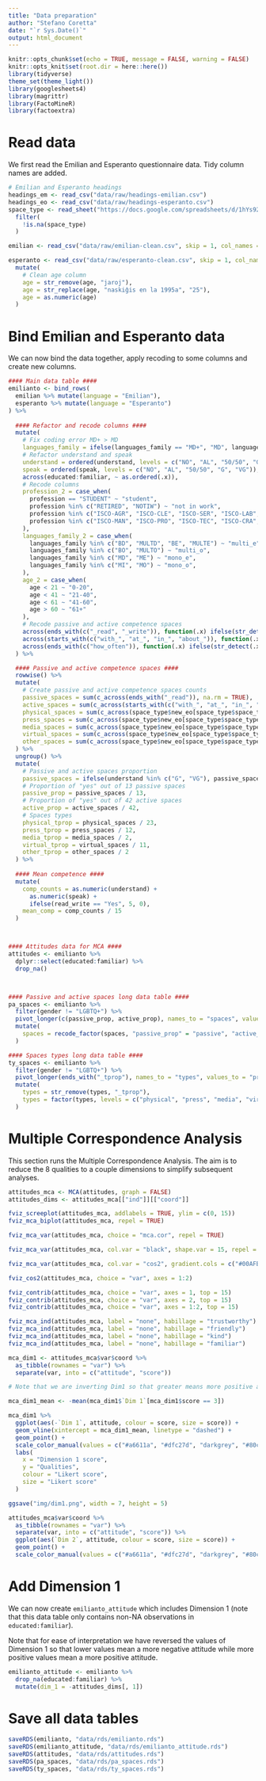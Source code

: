```yaml
---
title: "Data preparation"
author: "Stefano Coretta"
date: "`r Sys.Date()`"
output: html_document
---
```


```r
knitr::opts_chunk$set(echo = TRUE, message = FALSE, warning = FALSE)
knitr::opts_knit$set(root.dir = here::here())
library(tidyverse)
theme_set(theme_light())
library(googlesheets4)
library(magrittr)
library(FactoMineR)
library(factoextra)
```

# Read data

We first read the Emilian and Esperanto questionnaire data. Tidy column names are added.

```r
# Emilian and Esperanto headings
headings_em <- read_csv("data/raw/headings-emilian.csv")
headings_eo <- read_csv("data/raw/headings-esperanto.csv")
space_type <- read_sheet("https://docs.google.com/spreadsheets/d/1hYs92kMU34zPi2Ibfj9PmqjtsnGJqvqQOeplZVg0JGQ/edit?usp=sharing", 3) %>%
  filter(
    !is.na(space_type)
  )

emilian <- read_csv("data/raw/emilian-clean.csv", skip = 1, col_names = headings_em$new, na = c("", "NA", "na"))

esperanto <- read_csv("data/raw/esperanto-clean.csv", skip = 1, col_names = headings_eo$new, na = c("", "NA", "na")) %>%
  mutate(
    # Clean age column
    age = str_remove(age, "jaroj"),
    age = str_replace(age, "naskiĝis en la 1995a", "25"),
    age = as.numeric(age)
  )
```

# Bind Emilian and Esperanto data

We can now bind the data together, apply recoding to some columns and create new columns.

```r
#### Main data table ####
emilianto <- bind_rows(
  emilian %>% mutate(language = "Emilian"),
  esperanto %>% mutate(language = "Esperanto")
) %>%
  
  #### Refactor and recode columns ####
  mutate(
    # Fix coding error MD+ > MD
    languages_family = ifelse(languages_family == "MD+", "MD", languages_family),
    # Refactor understand and speak
    understand = ordered(understand, levels = c("NO", "AL", "50/50", "G", "VG")),
    speak = ordered(speak, levels = c("NO", "AL", "50/50", "G", "VG")),
    across(educated:familiar, ~ as.ordered(.x)),
    # Recode columns
    profession_2 = case_when(
      profession == "STUDENT" ~ "student",
      profession %in% c("RETIRED", "NOTIW") ~ "not in work",
      profession %in% c("ISCO-AGR", "ISCO-CLE", "ISCO-SER", "ISCO-LAB", "ISCO-ELE") ~ "unskilled",
      profession %in% c("ISCO-MAN", "ISCO-PRO", "ISCO-TEC", "ISCO-CRA", "ISCO-ARM") ~ "skilled"
    ),
    languages_family_2 = case_when(
      languages_family %in% c("BD", "MULTD", "BE", "MULTE") ~ "multi_e",
      languages_family %in% c("BO", "MULTO") ~ "multi_o",
      languages_family %in% c("MD", "ME") ~ "mono_e",
      languages_family %in% c("MI", "MO") ~ "mono_o",
    ),
    age_2 = case_when(
      age < 21 ~ "0-20",
      age < 41 ~ "21-40",
      age < 61 ~ "41-60",
      age > 60 ~ "61+"
    ),
    # Recode passive and active competence spaces
    across(ends_with(c("_read", "_write")), function(.x) ifelse(str_detect(.x, "^Yes"), 1, 0)),
    across(starts_with(c("with_", "at_", "in_", "about_")), function(.x) ifelse(str_detect(.x, "^Yes"), 1, 0)),
    across(ends_with(c("how_often")), function(.x) ifelse(str_detect(.x, "Never"), 0, 1)),
  ) %>%

  #### Passive and active competence spaces ####
  rowwise() %>%
  mutate(
    # Create passive and active competence spaces counts
    passive_spaces = sum(c_across(ends_with("_read")), na.rm = TRUE),
    active_spaces = sum(c_across(starts_with(c("with_", "at_", "in_", "about_")) | ends_with("_write")), na.rm = TRUE),
    physical_spaces = sum(c_across(space_type$new_eo[space_type$space_type == "physical"]), na.rm = TRUE),
    press_spaces = sum(c_across(space_type$new_eo[space_type$space_type == "press"]), na.rm = TRUE),
    media_spaces = sum(c_across(space_type$new_eo[space_type$space_type == "media"]), na.rm = TRUE),
    virtual_spaces = sum(c_across(space_type$new_eo[space_type$space_type == "virtual"]), na.rm = TRUE),
    other_spaces = sum(c_across(space_type$new_eo[space_type$space_type == "other"]), na.rm = TRUE)
  ) %>%
  ungroup() %>%
  mutate(
    # Passive and active spaces proportion
    passive_spaces = ifelse(understand %in% c("G", "VG"), passive_spaces + 1, passive_spaces),
    # Proportion of "yes" out of 13 passive spaces
    passive_prop = passive_spaces / 13,
    # Proportion of "yes" out of 42 active spaces
    active_prop = active_spaces / 42,
    # Spaces types
    physical_tprop = physical_spaces / 23,
    press_tprop = press_spaces / 12,
    media_tprop = media_spaces / 2,
    virtual_tprop = virtual_spaces / 11,
    other_tprop = other_spaces / 2
  ) %>%
  
  #### Mean competence ####
  mutate(
    comp_counts = as.numeric(understand) +
      as.numeric(speak) +
      ifelse(read_write == "Yes", 5, 0),
    mean_comp = comp_counts / 15
  )



#### Attitudes data for MCA ####
attitudes <- emilianto %>%
  dplyr::select(educated:familiar) %>%
  drop_na()



#### Passive and active spaces long data table ####
pa_spaces <- emilianto %>%
  filter(gender != "LGBTQ+") %>%
  pivot_longer(c(passive_prop, active_prop), names_to = "spaces", values_to = "proportion") %>%
  mutate(
    spaces = recode_factor(spaces, "passive_prop" = "passive", "active_prop" = "active")
  )

#### Spaces types long data table ####
ty_spaces <- emilianto %>%
  filter(gender != "LGBTQ+") %>%
  pivot_longer(ends_with("_tprop"), names_to = "types", values_to = "proportion") %>%
  mutate(
    types = str_remove(types, "_tprop"),
    types = factor(types, levels = c("physical", "press", "media", "virtual", "other"))
  )
```

# Multiple Correspondence Analysis

This section runs the Multiple Correspondence Analysis.
The aim is to reduce the 8 qualities to a couple dimensions to simplify subsequent analyses.

```r
attitudes_mca <- MCA(attitudes, graph = FALSE)
attitudes_dims <- attitudes_mca[["ind"]][["coord"]]
```

```r
fviz_screeplot(attitudes_mca, addlabels = TRUE, ylim = c(0, 15))
fviz_mca_biplot(attitudes_mca, repel = TRUE)
```

```r
fviz_mca_var(attitudes_mca, choice = "mca.cor", repel = TRUE)
```

```r
fviz_mca_var(attitudes_mca, col.var = "black", shape.var = 15, repel = TRUE)
```

```r
fviz_mca_var(attitudes_mca, col.var = "cos2", gradient.cols = c("#00AFBB", "#E7B800", "#FC4E07"), repel = TRUE)
```

```r
fviz_cos2(attitudes_mca, choice = "var", axes = 1:2)
```

```r
fviz_contrib(attitudes_mca, choice = "var", axes = 1, top = 15)
fviz_contrib(attitudes_mca, choice = "var", axes = 2, top = 15)
fviz_contrib(attitudes_mca, choice = "var", axes = 1:2, top = 15)
```

```r
fviz_mca_ind(attitudes_mca, label = "none", habillage = "trustworthy")
fviz_mca_ind(attitudes_mca, label = "none", habillage = "friendly")
fviz_mca_ind(attitudes_mca, label = "none", habillage = "kind")
fviz_mca_ind(attitudes_mca, label = "none", habillage = "familiar")
```

```r
mca_dim1 <- attitudes_mca$var$coord %>%
  as_tibble(rownames = "var") %>%
  separate(var, into = c("attitude", "score"))

# Note that we are inverting Dim1 so that greater means more positive attitude.

mca_dim1_mean <- -mean(mca_dim1$`Dim 1`[mca_dim1$score == 3])

mca_dim1 %>%
  ggplot(aes(-`Dim 1`, attitude, colour = score, size = score)) +
  geom_vline(xintercept = mca_dim1_mean, linetype = "dashed") +
  geom_point() +
  scale_color_manual(values = c("#a6611a", "#dfc27d", "darkgrey", "#80cdc1", "#018571")) +
  labs(
    x = "Dimension 1 score",
    y = "Qualities",
    colour = "Likert score",
    size = "Likert score"
  )

ggsave("img/dim1.png", width = 7, height = 5)
```

```r
attitudes_mca$var$coord %>%
  as_tibble(rownames = "var") %>%
  separate(var, into = c("attitude", "score")) %>%
  ggplot(aes(`Dim 2`, attitude, colour = score, size = score)) +
  geom_point() +
  scale_color_manual(values = c("#a6611a", "#dfc27d", "darkgrey", "#80cdc1", "#018571"))
```

# Add Dimension 1

We can now create `emilianto_attitude` which includes Dimension 1 (note that this data table only contains non-NA observations in `educated:familiar`).

Note that for ease of interpretation we have reversed the values of Dimension 1 so that lower values mean a more negative attitude while more positive values mean a more positive attitude.

```r
emilianto_attitude <- emilianto %>%
  drop_na(educated:familiar) %>%
  mutate(dim_1 = -attitudes_dims[, 1])
```

# Save all data tables

```r
saveRDS(emilianto, "data/rds/emilianto.rds")
saveRDS(emilianto_attitude, "data/rds/emilianto_attitude.rds")
saveRDS(attitudes, "data/rds/attitudes.rds")
saveRDS(pa_spaces, "data/rds/pa_spaces.rds")
saveRDS(ty_spaces, "data/rds/ty_spaces.rds")
```

